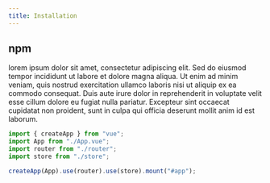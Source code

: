 ```yaml
---
title: Installation
---
```


## npm

lorem ipsum dolor sit amet, consectetur adipiscing elit. Sed do eiusmod tempor incididunt ut labore et dolore magna aliqua. Ut enim ad minim veniam, quis nostrud exercitation ullamco laboris nisi ut aliquip ex ea commodo consequat. Duis aute irure dolor in reprehenderit in voluptate velit esse cillum dolore eu fugiat nulla pariatur. Excepteur sint occaecat cupidatat non proident, sunt in culpa qui officia deserunt mollit anim id est laborum.

```jsx
import { createApp } from "vue";
import App from "./App.vue";
import router from "./router";
import store from "./store";

createApp(App).use(router).use(store).mount("#app");
```
